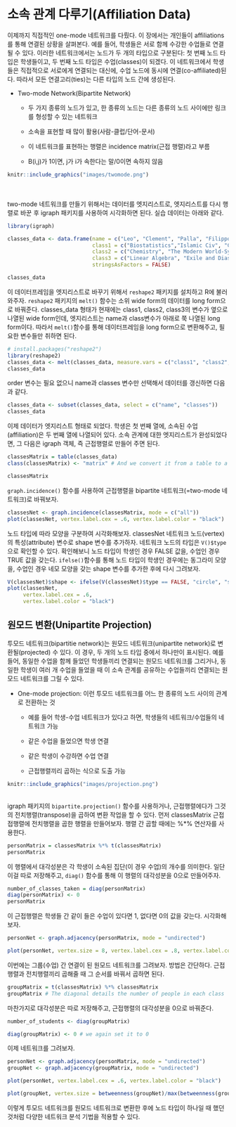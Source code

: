 # 소속 관계 다루기(Affiliation Data)

이제까지 직접적인 one-mode 네트워크를 다뤘다. 이 장에서는 개인들이 affiliations를 통해 연결된 상황을 살펴본다. 예를 들어, 학생들은 서로 함께 수강한 수업들로 연결될 수 있다. 이러한 네트워크에서는 노드가 두 개의 타입으로 구분된다: 첫 번째 노드 타입은 학생들이고, 두 번째 노드 타입은 수업(classes)이 되겠다. 이 네트워크에서 학생들은 직접적으로 서로에게 연결되는 대신에, 수업 노드에 동시에 연결(co-affiliated)된다. 따라서 모든 연결고리(ties)는 다른 타입의 노드 간에 생성된다.  

* Two-mode Network(Bipartite Network)

  - 두 가지 종류의 노드가 있고, 한 종류의 노드는 다른 종류의 노드 사이에만 링크를 형성할 수 있는 네트워크
  
  - 소속을 표현할 때 많이 활용(사람-클럽/단어-문서)  
  
  - 이 네트워크를 표현하는 행렬은 incidence matrix(근접 행렬)라고 부름
  
  - B(i,j)가 1이면, j가 i가 속한다는 말/0이면 속하지 않음
  
  
```r
knitr::include_graphics("images/twomode.png")
```
  
  
<br/>  
two-mode 네트워크를 만들기 위해서는 데이터를 엣지리스트로, 엣지리스트를 다시 행렬로 바꾼 후 igraph 패키지를 사용하여 시각화하면 된다. 실습 데이터는 아래와 같다. 

```r

library(igraph)

classes_data <- data.frame(name = c("Leo", "Clement", "Palla", "Filippo"), 
                           class1 = c("Biostatistics","Islamic Civ", "Calc 1", "Linear Algebra"), 
                           class2 = c("Chemistry", "The Modern World-System", "Calc 2", "Social Networks"), 
                           class3 = c("Linear Algebra", "Exile and Diaspora", "Linear Algebra", "The Modern World-System"), 
                           stringsAsFactors = FALSE)

classes_data
```


이 데이터프레임을 엣지리스트로 바꾸기 위해서 `reshape2` 패키지를 설치하고 R에 불러와주자. `reshape2` 패키지의 `melt()` 함수는 소위 wide form의 데이터를 long form으로 바꿔준다. classes_data 형태가 현재에는 class1, class2, class3의 변수가 옆으로 나열된 wide form인데, 엣지리스트는 name과 class변수가 아래로 쭉 나열된 long form이다. 따라서 `melt()`함수를 통해 데이터프레임을 long form으로 변환해주고, 필요한 변수들만 취하면 된다. 


```r

# install.packages("reshape2")
library(reshape2)
classes_data <- melt(classes_data, measure.vars = c("class1", "class2","class3"), value.name = "classes", variable.name = "order")
classes_data
```

order 변수는 필요 없으니 name과 classes 변수만 선택해서 데이터를 갱신하면 다음과 같다. 

```r

classes_data <- subset(classes_data, select = c("name", "classes"))
classes_data
```

이제 데이터가 엣지리스트 형태로 되었다. 학생은 첫 번째 열에, 소속된 수업(affiliation)은 두 번째 열에 나열되어 있다. 소속 관계에 대한 엣지리스트가 완성되었다면, 그 다음은 igraph 객체, 즉 근접행렬로 만들어 주면 된다.  

```r

classesMatrix = table(classes_data)
class(classesMatrix) <- "matrix" # And we convert it from a table to a matrix

classesMatrix
```

`graph.incidence()` 함수를 사용하여 근접행렬을 bipartite 네트워크(=two-mode 네트워크)로 바꿔보자.


```r

classesNet <- graph.incidence(classesMatrix, mode = c("all"))
plot(classesNet, vertex.label.cex = .6, vertex.label.color = "black")
```
노드 타입에 따라 모양을 구분하여 시각화해보자. classesNet 네트워크 노드(vertex)의 특성(attribute) 변수로 shape 변수를 추가하자. 네트워크 노드의 타입은 `V()$type`으로 확인할 수 있다. 확인해보니 노드 타입이 학생인 경우 FALSE 값을, 수업인 경우 TRUE 값을 갖는다. `ifelse()`함수를 통해 노드 타입이 학생인 경우에는 동그라미 모양을, 수업인 경우 네모 모양을 갖는 shape 변수를 추가한 후에 다시 그려보자. 

```r

V(classesNet)$shape <- ifelse(V(classesNet)$type == FALSE, "circle", "square")
plot(classesNet, 
     vertex.label.cex = .6, 
     vertex.label.color = "black")
```


## 원모드 변환(Unipartite Projection)

투모드 네트워크(bipartitie network)는 원모드 네트워크(unipartite network)로 변환될(projected) 수 있다. 이 경우, 두 개의 노드 타입 중에서 하나만이 표시된다. 예를 들어, 동일한 수업을 함께 들었던 학생들끼리 연결되는 원모드 네트워크를 그리거나, 동일한 학생이 여러 개 수업을 들었을 때 이 소속 관계를 공유하는 수업들끼리 연결되는 원모드 네트워크를 그릴 수 있다. 

* One-mode projection: 이런 투모드 네트워크를 어느 한 종류의 노드 사이의 관계로 전환하는 것

  - 예를 들어 학생-수업 네트워크가 있다고 하면, 학생들의 네트워크/수업들의 네트워크 가능 
  
  - 같은 수업을 들었으면 학생 연결
  
  - 같은 학생이 수강하면 수업 연결
  
  - 근접행렬끼리 곱하는 식으로 도출 가능
  
```r
knitr::include_graphics("images/projection.png")
```
  
<br/>
igraph 패키지의 `bipartite.projection()` 함수를 사용하거나, 근접행렬에다가 그것의 전치행렬(transpose)을 곱하여 변환 작업을 할 수 있다. 먼저 classesMatrix 근접접행렬에 전치행렬을 곱한 행렬을 만들어보자. 행렬 간 곱할 때에는 %*% 연산자를 사용한다. 

```r
personMatrix = classesMatrix %*% t(classesMatrix) 
personMatrix
```


이 행렬에서 대각성분은 각 학생이 소속된 집단(이 경우 수업)의 개수를 의미한다. 일단 이걸 따로 저장해주고, `diag()` 함수를 통해 이 행렬의 대각성분을 0으로 만들어주자. 


```r
number_of_classes_taken = diag(personMatrix)
diag(personMatrix) <- 0 
personMatrix

```

이 근접행렬은 학생들 간 같이 들은 수업이 있다면 1, 없다면 0의 값을 갖는다. 시각화해보자. 

```r

personNet <- graph.adjacency(personMatrix, mode = "undirected")

plot(personNet, vertex.size = 8, vertex.label.cex = .8, vertex.label.color = "black")

```

이번에는 그룹(수업) 간 연결이 된 원모드 네트워크를 그려보자. 방법은 간단하다. 근접행렬과 전치행렬끼리 곱해줄 때 그 순서를 바꿔서 곱하면 된다. 

```r
groupMatrix = t(classesMatrix) %*% classesMatrix
groupMatrix # The diagonal details the number of people in each class

```

마찬가지로 대각성분은 따로 저장해주고, 근접행렬의 대각성분을 0으로 바꿔준다. 

```r
number_of_students <- diag(groupMatrix)

diag(groupMatrix) <- 0 # we again set it to 0
```


이제 네트워크를 그려보자. 


```r

personNet <- graph.adjacency(personMatrix, mode = "undirected")
groupNet <- graph.adjacency(groupMatrix, mode = "undirected")

plot(personNet, vertex.label.cex = .6, vertex.label.color = "black")

```

```r

plot(groupNet, vertex.size = betweenness(groupNet)/max(betweenness(groupNet)) * 10, vertex.label.cex = .6, vertex.label.color = "black")
```


이렇게 투모드 네트워크를 원모드 네트워크로 변환한 후에 노드 타입이 하나일 때 했던 것처럼 다양한 네트워크 분석 기법을 적용할 수 있다. 



